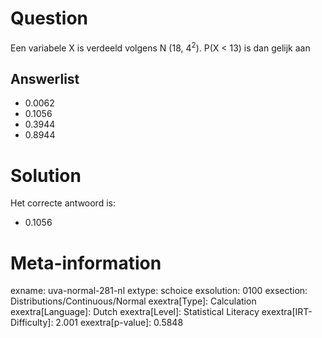 Question
========

Een variabele X is verdeeld volgens N (18, 4^2^). P(X \< 13) is dan
gelijk aan


Answerlist
----------

* 0.0062
* 0.1056
* 0.3944
* 0.8944

Solution
========

Het correcte antwoord is: 

* 0.1056

Meta-information
================
exname: uva-normal-281-nl
extype: schoice
exsolution: 0100
exsection: Distributions/Continuous/Normal
exextra[Type]: Calculation
exextra[Language]: Dutch
exextra[Level]: Statistical Literacy
exextra[IRT-Difficulty]: 2.001
exextra[p-value]: 0.5848
